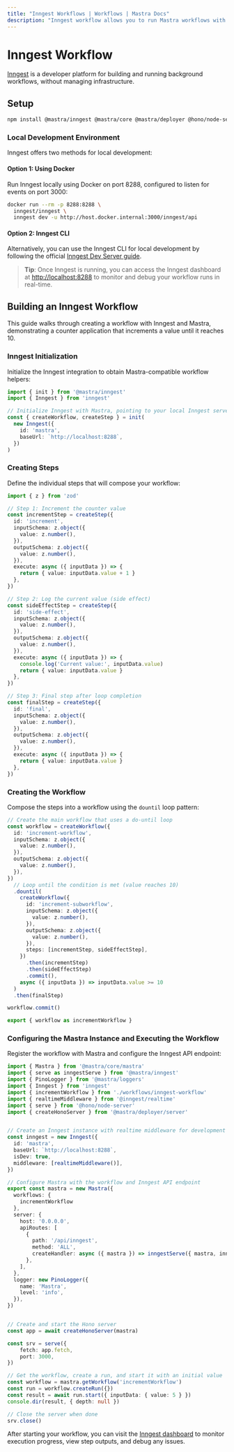 ```yaml
---
title: "Inngest Workflows | Workflows | Mastra Docs"
description: "Inngest workflow allows you to run Mastra workflows with Inngest"
---
```


# Inngest Workflow

[Inngest](https://www.inngest.com/docs) is a developer platform for building and running background workflows, without managing infrastructure.

## Setup

```sh
npm install @mastra/inngest @mastra/core @mastra/deployer @hono/node-server
```

### Local Development Environment

Inngest offers two methods for local development:

#### Option 1: Using Docker

Run Inngest locally using Docker on port 8288, configured to listen for events on port 3000:

```sh
docker run --rm -p 8288:8288 \
  inngest/inngest \
  inngest dev -u http://host.docker.internal:3000/inngest/api
```

#### Option 2: Inngest CLI

Alternatively, you can use the Inngest CLI for local development by following the official [Inngest Dev Server guide](https://www.inngest.com/docs/dev-server).

> **Tip**: Once Inngest is running, you can access the Inngest dashboard at [http://localhost:8288](http://localhost:8288) to monitor and debug your workflow runs in real-time.

## Building an Inngest Workflow

This guide walks through creating a workflow with Inngest and Mastra, demonstrating a counter application that increments a value until it reaches 10.

### Inngest Initialization

Initialize the Inngest integration to obtain Mastra-compatible workflow helpers:

```ts showLineNumbers copy filename="src/mastra/workflows/inngest-workflow.ts"
import { init } from '@mastra/inngest'
import { Inngest } from 'inngest'

// Initialize Inngest with Mastra, pointing to your local Inngest server
const { createWorkflow, createStep } = init(
  new Inngest({
    id: 'mastra',
    baseUrl: `http://localhost:8288`,
  })
)
```

### Creating Steps

Define the individual steps that will compose your workflow:

```ts showLineNumbers copy filename="src/mastra/workflows/inngest-workflow.ts"
import { z } from 'zod'

// Step 1: Increment the counter value
const incrementStep = createStep({
  id: 'increment',
  inputSchema: z.object({
    value: z.number(),
  }),
  outputSchema: z.object({
    value: z.number(),
  }),
  execute: async ({ inputData }) => {
    return { value: inputData.value + 1 }
  },
})

// Step 2: Log the current value (side effect)
const sideEffectStep = createStep({
  id: 'side-effect',
  inputSchema: z.object({
    value: z.number(),
  }),
  outputSchema: z.object({
    value: z.number(),
  }),
  execute: async ({ inputData }) => {
    console.log('Current value:', inputData.value)
    return { value: inputData.value }
  },
})

// Step 3: Final step after loop completion
const finalStep = createStep({
  id: 'final',
  inputSchema: z.object({
    value: z.number(),
  }),
  outputSchema: z.object({
    value: z.number(),
  }),
  execute: async ({ inputData }) => {
    return { value: inputData.value }
  },
})
```

### Creating the Workflow

Compose the steps into a workflow using the `dountil` loop pattern:

```ts showLineNumbers copy filename="src/mastra/workflows/inngest-workflow.ts"
// Create the main workflow that uses a do-until loop
const workflow = createWorkflow({
  id: 'increment-workflow',
  inputSchema: z.object({
    value: z.number(),
  }),
  outputSchema: z.object({
    value: z.number(),
  }),
})
  // Loop until the condition is met (value reaches 10)
  .dountil(
    createWorkflow({
      id: 'increment-subworkflow',
      inputSchema: z.object({
        value: z.number(),
      }),
      outputSchema: z.object({
        value: z.number(),
      }),
      steps: [incrementStep, sideEffectStep],
    })
      .then(incrementStep)
      .then(sideEffectStep)
      .commit(),
    async ({ inputData }) => inputData.value >= 10
  )
  .then(finalStep)

workflow.commit()

export { workflow as incrementWorkflow }
```

### Configuring the Mastra Instance and Executing the Workflow

Register the workflow with Mastra and configure the Inngest API endpoint:

```ts showLineNumbers copy filename="src/mastra/index.ts"
import { Mastra } from '@mastra/core/mastra'
import { serve as inngestServe } from '@mastra/inngest'
import { PinoLogger } from '@mastra/loggers'
import { Inngest } from 'inngest'
import { incrementWorkflow } from './workflows/inngest-workflow'
import { realtimeMiddleware } from '@inngest/realtime'
import { serve } from '@hono/node-server'
import { createHonoServer } from '@mastra/deployer/server'


// Create an Inngest instance with realtime middleware for development
const inngest = new Inngest({
  id: 'mastra',
  baseUrl: `http://localhost:8288`,
  isDev: true,
  middleware: [realtimeMiddleware()],
})

// Configure Mastra with the workflow and Inngest API endpoint
export const mastra = new Mastra({
  workflows: {
    incrementWorkflow
  },
  server: {
    host: '0.0.0.0',
    apiRoutes: [
      {
        path: '/api/inngest',
        method: 'ALL',
        createHandler: async ({ mastra }) => inngestServe({ mastra, inngest }),
      },
    ],
  },
  logger: new PinoLogger({
    name: 'Mastra',
    level: 'info',
  }),
})


// Create and start the Hono server
const app = await createHonoServer(mastra)

const srv = serve({
    fetch: app.fetch,
    port: 3000,
})

// Get the workflow, create a run, and start it with an initial value
const workflow = mastra.getWorkflow('incrementWorkflow')
const run = workflow.createRun({})
const result = await run.start({ inputData: { value: 5 } })
console.dir(result, { depth: null })

// Close the server when done
srv.close()
```

After starting your workflow, you can visit the [Inngest dashboard](http://localhost:8288) to monitor execution progress, view step outputs, and debug any issues.